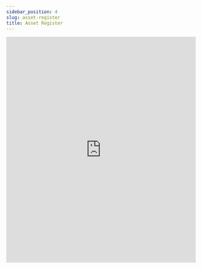 ```yaml
---
sidebar_position: 4
slug: asset-register
title: Asset Register
---
```


<iframe
  style={{ border: "1px #FFFFFF none" }}
  src="https://www.appsheet.com/embed/3690b1a7-e3fc-4fd7-b5b2-a7728356b52f"
  title="assetRegister"
  width="100%"
  height="600px"
  scrolling="no"
  frameBorder="no"
  allow="fullscreen"
/>
